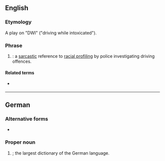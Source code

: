 {{also|dWb}}
==English==

===Etymology===
A play on "DWI" ("driving while intoxicated").

===Phrase===
{{en-phrase}}

# {{initialism of|[[driving]] while [[black]] (or [[brown]])|lang=en|dot=}}: a [[sarcastic]] reference to [[racial profiling]] by police investigating driving offences.

====Related terms====
* {{l|en|DWI}} {{gloss|driving while intoxicated}}

----

==German==
{{wikipedia|lang=de}}

===Alternative forms===
* {{l|de|DWb}}

===Proper noun===
{{head|de|proper noun}}

# {{io|lang=de|[[deutsch|Deutsches]] [[Wörterbuch]]|dot=}}; the largest dictionary of the German language.